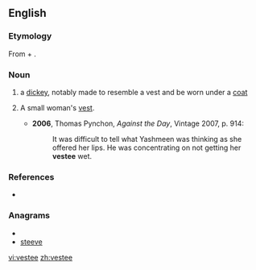 ==English==

===Etymology===
From {{term|vest}} + {{term|-ee}}.

===Noun===
{{en-noun}}

# a [[dickey]], notably made to resemble a vest and be worn under a [[coat]]
# {{US}} A small woman's [[vest]].
#*'''2006''', Thomas Pynchon, ''Against the Day'', Vintage 2007, p. 914:
#*:It was difficult to tell what Yashmeen was thinking as she offered her lips.  He was concentrating on not getting her '''vestee''' wet.

===References===
* {{R:Websters}}

===Anagrams===
* {{alphagram|eeestv}}
* [[steeve#English|steeve]]

[[vi:vestee]]
[[zh:vestee]]